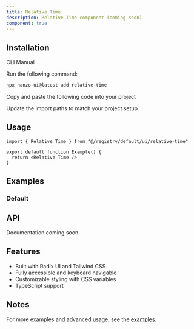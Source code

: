 ```yaml
---
title: Relative Time
description: Relative Time component (coming soon)
component: true
---
```


<ComponentPreview name="relative-time-demo" />

## Installation

<Tabs defaultValue="cli">

<TabsList>
  <TabsTrigger value="cli">CLI</TabsTrigger>
  <TabsTrigger value="manual">Manual</TabsTrigger>
</TabsList>

<TabsContent value="cli">

<Steps>

<Step>Run the following command:</Step>

```bash
npx hanzo-ui@latest add relative-time
```

</Steps>

</TabsContent>

<TabsContent value="manual">

<Steps>

<Step>Copy and paste the following code into your project</Step>

<ComponentSource name="relative-time" />

<Step>Update the import paths to match your project setup</Step>

</Steps>

</TabsContent>

</Tabs>

## Usage

```tsx
import { Relative Time } from "@/registry/default/ui/relative-time"

export default function Example() {
  return <Relative Time />
}
```

## Examples

### Default

<ComponentPreview name="relative-time-demo" />

## API

Documentation coming soon.

## Features

- Built with Radix UI and Tailwind CSS
- Fully accessible and keyboard navigable  
- Customizable styling with CSS variables
- TypeScript support

## Notes

For more examples and advanced usage, see the [examples](/examples).

